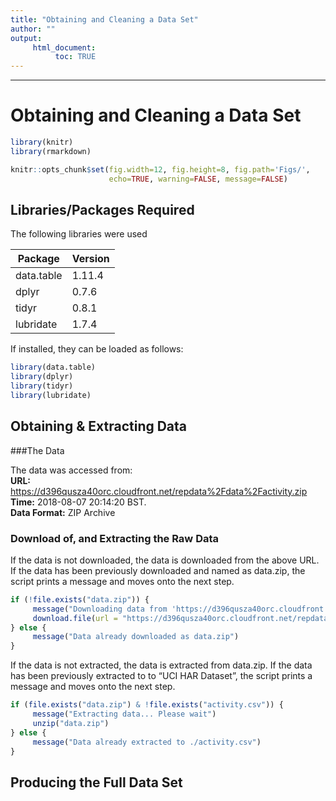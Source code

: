 ```yaml
---
title: "Obtaining and Cleaning a Data Set"
author: ""
output:
     html_document:
          toc: TRUE
---
```


*********

# Obtaining and Cleaning a Data Set

```r
library(knitr)
library(rmarkdown)
```

```r
knitr::opts_chunk$set(fig.width=12, fig.height=8, fig.path='Figs/',
                      echo=TRUE, warning=FALSE, message=FALSE)
```


## Libraries/Packages Required

The following libraries were used

| Package    | Version |
|------------|:--------|
| data.table | 1.11.4  |
| dplyr      | 0.7.6   |
| tidyr      | 0.8.1   |
| lubridate  | 1.7.4   |

If installed, they can be loaded as follows:

```r
library(data.table)
library(dplyr)
library(tidyr)
library(lubridate)
```

## Obtaining & Extracting Data

###The Data

The data was accessed from:  
**URL:** <https://d396qusza40orc.cloudfront.net/repdata%2Fdata%2Factivity.zip>
**Time:** 2018-08-07 20:14:20 BST.  
**Data Format:** ZIP Archive

### Download of, and Extracting the Raw Data

If the data is not downloaded, the data is downloaded from the above URL. If the data has been previously downloaded and named as data.zip, the script prints a message and moves onto the next step.

```r
if (!file.exists("data.zip")) {
     message("Downloading data from 'https://d396qusza40orc.cloudfront.net/repdata%2Fdata%2Factivity.zip", dest="data.zip", dest="data.zip'... Please wait")
     download.file(url = "https://d396qusza40orc.cloudfront.net/repdata%2Fdata%2Factivity.zip", dest="data.zip", dest = "data.zip", method = "curl")
} else {
     message("Data already downloaded as data.zip")
}
```

If the data is not extracted, the data is extracted from data.zip. If the data has been previously extracted to to "UCI HAR Dataset", the script prints a message and moves onto the next step.

```r
if (file.exists("data.zip") & !file.exists("activity.csv")) {
     message("Extracting data... Please wait")
     unzip("data.zip")
} else {
     message("Data already extracted to ./activity.csv")
}
```

## Producing the Full Data Set
